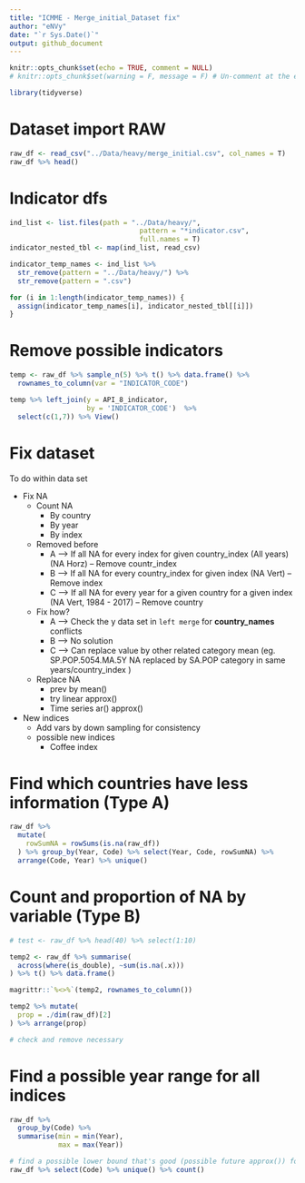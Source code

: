 ```yaml
---
title: "ICMME - Merge_initial_Dataset fix"
author: "eNVy"
date: "`r Sys.Date()`"
output: github_document
---
```


```r
knitr::opts_chunk$set(echo = TRUE, comment = NULL)
# knitr::opts_chunk$set(warning = F, message = F) # Un-comment at the end
```

```r
library(tidyverse)
```

# Dataset import RAW

```r
raw_df <- read_csv("../Data/heavy/merge_initial.csv", col_names = T)
raw_df %>% head()
```

# Indicator dfs
```r
ind_list <- list.files(path = "../Data/heavy/", 
                                pattern = "*indicator.csv", 
                                full.names = T)
indicator_nested_tbl <- map(ind_list, read_csv)

indicator_temp_names <- ind_list %>% 
  str_remove(pattern = "../Data/heavy/") %>% 
  str_remove(pattern = ".csv")

for (i in 1:length(indicator_temp_names)) {
  assign(indicator_temp_names[i], indicator_nested_tbl[[i]])
}
```
# Remove possible indicators

```r
temp <- raw_df %>% sample_n(5) %>% t() %>% data.frame() %>% 
  rownames_to_column(var = "INDICATOR_CODE")

temp %>% left_join(y = API_8_indicator, 
                   by = 'INDICATOR_CODE')  %>% 
  select(c(1,7)) %>% View()
```


# Fix dataset

To do within data set
  
  + Fix NA
    + Count NA
      + By country
      + By year
      + By index
      
    + Removed before
      + A --> If all NA for every index for given country_index (All years) (NA Horz) -- Remove countr_index
      + B --> If all NA for every country_index for given index             (NA Vert) -- Remove index
      + C --> If all NA for every year for a given country for a given index (NA Vert, 1984 - 2017) -- Remove country
      
    + Fix how?
      + A --> Check the y data set in ```left merge``` for **country_names** conflicts
      + B --> No solution
      + C --> Can replace value by other related category mean (eg. SP.POP.5054.MA.5Y NA replaced by SA.POP category in same years/country_index )
      
    + Replace NA
      + prev by mean() 
      + try linear approx()
      + Time series ar() approx()
      
  + New indices
    + Add vars by down sampling for consistency
    + possible new indices
      + Coffee index


# Find which countries have less information (Type A)

```r
raw_df %>% 
  mutate(
    rowSumNA = rowSums(is.na(raw_df))
  ) %>% group_by(Year, Code) %>% select(Year, Code, rowSumNA) %>% 
  arrange(Code, Year) %>% unique()
```


# Count and proportion of NA by variable (Type B)

```r
# test <- raw_df %>% head(40) %>% select(1:10)

temp2 <- raw_df %>% summarise(
  across(where(is_double), ~sum(is.na(.x)))
) %>% t() %>% data.frame()

magrittr::`%<>%`(temp2, rownames_to_column())

temp2 %>% mutate(
  prop = ./dim(raw_df)[2]
) %>% arrange(prop)

# check and remove necessary
```

# Find a possible year range for all indices

```r
raw_df %>% 
  group_by(Code) %>% 
  summarise(min = min(Year), 
            max = max(Year))

# find a possible lower bound that's good (possible future approx()) for most of the countries
raw_df %>% select(Code) %>% unique() %>% count()
```


